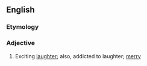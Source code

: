 ==English==

===Etymology===
{{suffix|laugh|some}}

===Adjective===
{{en-adj}}

# {{context|rare}} Exciting [[laughter]]; also, addicted to laughter; [[merry]]
